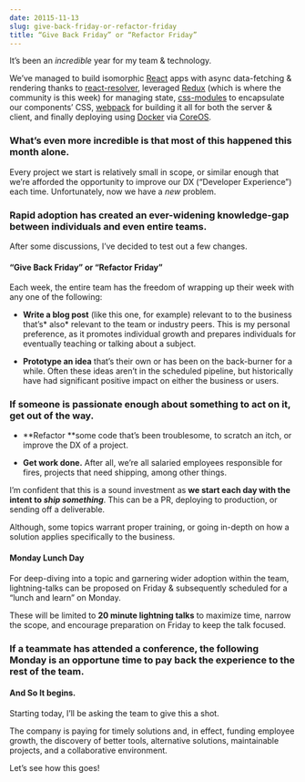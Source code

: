 ```yaml
---
date: 20115-11-13
slug: give-back-friday-or-refactor-friday
title: “Give Back Friday” or “Refactor Friday”
---
```


It’s been an _incredible_ year for my team & technology.

We’ve managed to build isomorphic [React](https://facebook.github.io/react/) apps with async data-fetching & rendering thanks to [react-resolver](https://github.com/ericclemmons/react-resolver), leveraged [Redux](http://redux.js.org/) (which is where the community is this week) for managing state, [css-modules](https://github.com/css-modules/css-modules) to encapsulate our components’ CSS, [webpack](http://webpack.github.io/) for building it all for both the server & client, and finally deploying using [Docker](https://www.docker.com/) via [CoreOS](https://coreos.com/).

### What’s even more incredible is that most of this happened this month alone.

Every project we start is relatively small in scope, or similar enough that we’re afforded the opportunity to improve our DX (“Developer Experience”) each time. Unfortunately, now we have a _new_ problem.

### Rapid adoption has created an ever-widening knowledge-gap between individuals and even entire teams.

After some discussions, I’ve decided to test out a few changes.

#### “Give Back Friday” or “Refactor Friday”

Each week, the entire team has the freedom of wrapping up their week with any one of the following:

- **Write a blog post** (like this one, for example) relevant to to the business that’s* also* relevant to the team or industry peers. This is my personal preference, as it promotes individual growth and prepares individuals for eventually teaching or talking about a subject.

- **Prototype an idea** that’s their own or has been on the back-burner for a while. Often these ideas aren’t in the scheduled pipeline, but historically have had significant positive impact on either the business or users.

### If someone is passionate enough about something to act on it, get out of the way.

- **Refactor **some code that’s been troublesome, to scratch an itch, or improve the DX of a project.

- **Get work done.** After all, we’re all salaried employees responsible for fires, projects that need shipping, among other things.

I’m confident that this is a sound investment as **we start each day with the intent to _ship something_**. This can be a PR, deploying to production, or sending off a deliverable.

Although, some topics warrant proper training, or going in-depth on how a solution applies specifically to the business.

#### Monday Lunch Day

For deep-diving into a topic and garnering wider adoption within the team, lightning-talks can be proposed on Friday & subsequently scheduled for a “lunch and learn” on Monday.

These will be limited to **20 minute lightning talks** to maximize time, narrow the scope, and encourage preparation on Friday to keep the talk focused.

### If a teammate has attended a conference, the following Monday is an opportune time to pay back the experience to the rest of the team.

#### And So It begins.

Starting today, I’ll be asking the team to give this a shot.

The company is paying for timely solutions and, in effect, funding employee growth, the discovery of better tools, alternative solutions, maintainable projects, and a collaborative environment.

Let’s see how this goes!
